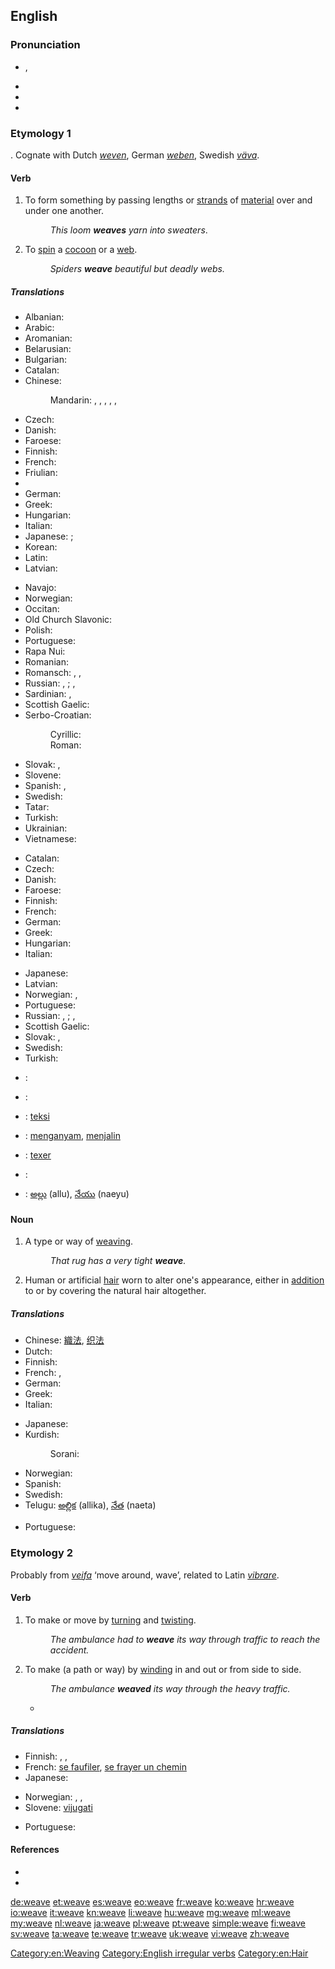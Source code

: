 ==English==

===Pronunciation===
* {{enPR|wēv}}, {{IPA|/wiːv/}}
* {{audio|en-us-weave.ogg|Audio (US)}}
* {{rhymes|iːv}}
* {{homophones|we've}}

===Etymology 1===
{{etyl|ang}} {{term|wefan||lang=ang}}. Cognate with Dutch ''[[weven]]'', German ''[[weben]]'', Swedish ''[[väva]]''.

====Verb====
{{en-verb|weaves|weaving|wove|woven}}

# To form something by passing lengths or [[strand]]s of [[material]] over and under one another.
#: ''This loom '''weaves''' yarn into sweaters''.
# To [[spin]] a [[cocoon]] or a [[web]].
#: ''Spiders '''weave''' beautiful but deadly webs.''

=====Translations=====
{{trans-top|to form something by passing strands of material over and under one another}}
* Albanian: {{t-|sq|thur}}
* Arabic: {{t-|ar|نسج|tr=násaja|sc=Arab}}
* Aromanian: {{t-|rup|tsas}}
* Belarusian: {{t-|be|ткаць|tr=tkacʹ|sc=Cyrl}}
* Bulgarian: {{t+|bg|тъка|tr=tǎka|sc=Cyrl}}
* Catalan: {{t+|ca|teixir}}
* Chinese:
*: Mandarin: {{t|cmn|編織|sc=Hani}}, {{t|cmn|编织|tr=biānzhī|sc=Hani}}, {{t|cmn|織|sc=Hani}}, {{t|cmn|织|tr=zhī|sc=Hani}}, {{t|cmn|編|sc=Hani}}, {{t|cmn|编|tr=biān|sc=Hani}}
* Czech: {{t-|cs|tkát}}
* Danish: {{t-|da|væve}}
* Faroese: {{t-|fo|veva}}
* Finnish: {{t+|fi|kutoa}}
* French: {{t+|fr|tisser}}
* Friulian: {{tø|fur|tiessi}}
* {{trreq|Georgian}}
* German: {{t+|de|weben}}
* Greek: {{t+|el|υφαίνω}}
* Hungarian: {{t+|hu|sző}}
* Italian: {{t+|it|tessere}}
* Japanese: {{qualifier|rough yarns such as a sweater}} {{t-|ja|編む|tr=[[あむ]], amu}}; {{qualifier|fine yarns such as fabric or cloth}} {{t+|ja|織る|tr=[[おる]], oru}}
* Korean: {{t+|ko|짜다|tr=jjada|sc=Kore}}
* Latin: {{t-|la|texo}}
* Latvian: {{t-|lv|aust}}
{{trans-mid}}
* Navajo: {{tø|nv|adeeshtłʼóół}}
* Norwegian: {{t+|no|veve}}
* Occitan: {{t+|oc|téisser}}
* Old Church Slavonic: {{tø|cu|тъкати|tr=tŭkati|sc=Cyrs}}
* Polish: {{t+|pl|tkać}}
* Portuguese: {{t+|pt|tecer}}
* Rapa Nui: {{tø|rap|hatu}}
* Romanian: {{t-|ro|țese}}
* Romansch: {{t-|rm|taisser}}, {{t-|rm|teisser}}, {{t-|rm|tesser}}
* Russian: {{t+|ru|ткать|tr=tkatʹ}} {{impf}}, {{t+|ru|соткать|tr=sotkátʹ}} {{pf.}}; {{t+|ru|плести|tr=plestí}} {{impf}}, {{t+|ru|сплести|tr=splestí}} {{pf.}}
* Sardinian: {{t-|sc|tèssere}}, {{t-|sc|tèssiri}}
* Scottish Gaelic: {{t-|gd|figh}}
* Serbo-Croatian:
*: Cyrillic: {{t-|sh|ткати|alt=тка̏ти|sc=Cyrl}}
*: Roman: {{t-|sh|tkati|alt=tkȁti}}
* Slovak: {{t-|sk|tkať}}, {{t-|sk|prepletať}}
* Slovene: {{t-|sl|tkati}}
* Spanish: {{t+|es|tejer}}, {{t-|es|entretejer}}
* Swedish: {{t+|sv|väva}}
* Tatar: {{t-|tt|тукырга|tr=tuqırğa|sc=Cyrl}}
* Turkish: {{t+|tr|dokumak}}
* Ukrainian: {{t-|uk|ткати|tr=tkáty|sc=Cyrl}}
* Vietnamese: {{t+|vi|dệt}}
{{trans-bottom}}

{{trans-top|to spin a cocoon or a web}}
* Catalan: {{t+|ca|teixir}}
* Czech: {{t-|cs|tkát}}
* Danish: {{t-|da|spinde}}
* Faroese: {{t-|fo|spinna}}
* Finnish: {{t+|fi|kutoa}}
* French: {{t+|fr|tisser}}
* German: {{t+|de|weben}}
* Greek: {{t+|el|υφαίνω}}
* Hungarian: {{t+|hu|sző}}
* Italian: {{t+|it|tessere}}
{{trans-mid}}
* Japanese: {{t-|ja|張る|tr=[[はる]], haru}}
* Latvian: {{t-|lv|aust}}
* Norwegian: {{t+|no|veve}}, {{t-|no|spinne}}
* Portuguese: {{t+|pt|tecer}}
* Russian: {{t+|ru|ткать|tr=tkatʹ}} {{impf}}, {{t+|ru|соткать|tr=sotkátʹ}} {{pf.}}; {{t+|ru|плести|tr=plestí}} {{impf}}, {{t+|ru|сплести|tr=splestí}} {{pf.}}
* Scottish Gaelic: {{t-|gd|figh}}
* Slovak: {{t-|sk|tkať}}, {{t-|sk|pliesť}}
* Swedish: {{t+|sv|spinna}}
* Turkish: {{t+|tr|dokumak}}
{{trans-bottom}}

{{checktrans-top}}
* {{ttbc|sq}}: {{t-|sq|end}}
* {{ttbc|nl}}: {{t+|nl|weven}}
* {{ttbc|eo}}: [[teksi]]
{{trans-mid}}
* {{ttbc|id}}: [[anyam|menganyam]], [[jalin|menjalin]]
* {{ttbc|ia}}: [[texer]]
* {{ttbc|sl}}: {{t+|sl|plesti}}
* {{ttbc|te}}: [[అల్లు]] (allu), [[నేయు]] (naeyu)
{{trans-bottom}}

====Noun====
{{en-noun}}

# ­A type or way of [[weaving]].
#: ''That rug has a very tight '''weave'''.''
# Human or artificial [[hair]] worn to alter one's appearance, either in [[addition]] to or by covering the natural hair altogether.

=====Translations=====
{{trans-top|a type or way of weaving}}
* Chinese: [[織法]], [[织法]]
* Dutch: {{t+|nl|weefsel|n}}
* Finnish: {{t+|fi|kudos}}
* French: {{t+|fr|armure|f}}, {{t+|fr|tissu|m}}
* German: {{t-|de|Webart|f}}
* Greek: {{t+|el|ύφανση|f}}
* Italian: {{t+|it|tessuto|m}}
{{trans-mid}}
* Japanese: {{t-|ja|編み方|tr=ami-kata}}
* Kurdish:
*: Sorani: {{t-|ku|چنین|sc=ku-Arab}}
* Norwegian: {{t-|no|vev|m|f}}
* Spanish: {{t+|es|armadura}}
* Swedish: {{t+|sv|väv|c}}
* Telugu: [[అల్లిక]] (allika), [[నేత]] (naeta)
{{trans-bottom}}

{{trans-top|human or artificial hair worn}}
* Portuguese: {{t-|pt|aplique|m}}
{{trans-mid}}
{{trans-bottom}}

[[Category:en:Weaving]]

===Etymology 2===
Probably from {{etyl|non}} ''[[veifa]]'' ‘move around, wave’, related to Latin ''[[vibrare]]''.

====Verb====
{{en-verb|weav|es}}

# To make or move by [[turn]]ing and [[twist]]ing.
#: ''The ambulance had to '''weave''' its way through traffic to reach the accident.''
# To make (a path or way) by [[wind]]ing in and out or from side to side.
#: ''The ambulance '''weaved''' its way through the heavy traffic.''
#* {{quote-news
|year=2011
|date=January 15
|author=Saj Chowdhury
|title=Man City 4 - 3 Wolves
|work=BBC
|url=http://news.bbc.co.uk/sport2/hi/football/eng_prem/9357962.stm
|page=
|passage=Tevez picked up a throw-in from the right, tip-toed his way into the area and '''weaved''' past three Wolves challenges before slotting in to display why, of all City's multi-million pound buys, he remains their most important player. }}

=====Translations=====
{{trans-top|to weave}}
* Finnish: {{t-|fi|mutkitella}}, {{t-|fi|kiemurrella}},  {{t-|fi|puikkelehtia}}
* French: [[se faufiler]], [[se frayer un chemin]]
* Japanese: {{t+|ja|縫う|tr=nuu}}
{{trans-mid}}
* Norwegian: {{t-|no|kjøre sikksakk}}, {{t-|no|traversere}}, {{t-|no|sno seg gjennom}}
* Slovene: [[vijugati]]
{{trans-bottom}}

{{trans-top|to make (a path or way) by winding in and out or from side to side}}
* Portuguese: {{t+|pt|costurar}}
{{trans-mid}}
{{trans-bottom}}

====References====
* {{R:Century 1911}}
* {{R:Webster 1913}}

[[Category:English irregular verbs]]
[[Category:en:Hair]]

[[de:weave]]
[[et:weave]]
[[es:weave]]
[[eo:weave]]
[[fr:weave]]
[[ko:weave]]
[[hr:weave]]
[[io:weave]]
[[it:weave]]
[[kn:weave]]
[[li:weave]]
[[hu:weave]]
[[mg:weave]]
[[ml:weave]]
[[my:weave]]
[[nl:weave]]
[[ja:weave]]
[[pl:weave]]
[[pt:weave]]
[[simple:weave]]
[[fi:weave]]
[[sv:weave]]
[[ta:weave]]
[[te:weave]]
[[tr:weave]]
[[uk:weave]]
[[vi:weave]]
[[zh:weave]]